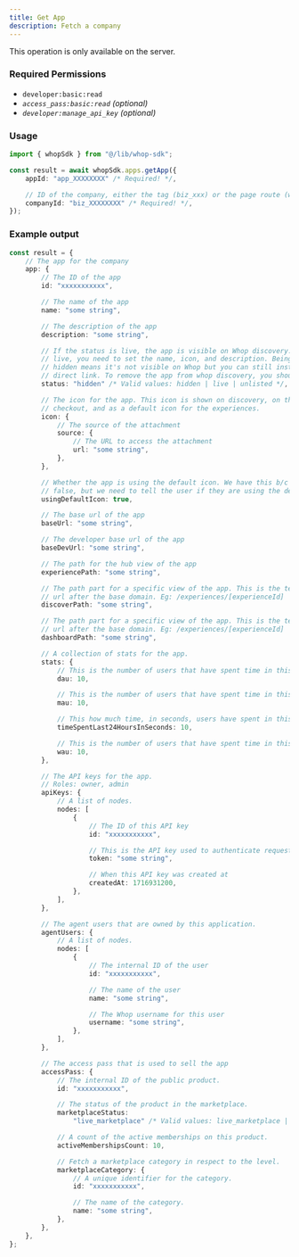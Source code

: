 ```yaml
---
title: Get App
description: Fetch a company
---
```

<Note>This operation is only available on the server.</Note>

### Required Permissions
 - `developer:basic:read`
 - _`access_pass:basic:read` (optional)_
 - _`developer:manage_api_key` (optional)_

### Usage

```typescript
import { whopSdk } from "@/lib/whop-sdk";

const result = await whopSdk.apps.getApp({
	appId: "app_XXXXXXXX" /* Required! */,

	// ID of the company, either the tag (biz_xxx) or the page route (whop-dev)
	companyId: "biz_XXXXXXXX" /* Required! */,
});

```

### Example output

```typescript
const result = {
	// The app for the company
	app: {
		// The ID of the app
		id: "xxxxxxxxxxx",

		// The name of the app
		name: "some string",

		// The description of the app
		description: "some string",

		// If the status is live, the app is visible on Whop discovery. In order to be
		// live, you need to set the name, icon, and description. Being unlisted or
		// hidden means it's not visible on Whop but you can still install the app via
		// direct link. To remove the app from whop discovery, you should set the status to unlisted.
		status: "hidden" /* Valid values: hidden | live | unlisted */,

		// The icon for the app. This icon is shown on discovery, on the product page, on
		// checkout, and as a default icon for the experiences.
		icon: {
			// The source of the attachment
			source: {
				// The URL to access the attachment
				url: "some string",
			},
		},

		// Whether the app is using the default icon. We have this b/c icon is null
		// false, but we need to tell the user if they are using the default icon so they change it.
		usingDefaultIcon: true,

		// The base url of the app
		baseUrl: "some string",

		// The developer base url of the app
		baseDevUrl: "some string",

		// The path for the hub view of the app
		experiencePath: "some string",

		// The path part for a specific view of the app. This is the template part of the
		// url after the base domain. Eg: /experiences/[experienceId]
		discoverPath: "some string",

		// The path part for a specific view of the app. This is the template part of the
		// url after the base domain. Eg: /experiences/[experienceId]
		dashboardPath: "some string",

		// A collection of stats for the app.
		stats: {
			// This is the number of users that have spent time in this app in the last 24 hours.
			dau: 10,

			// This is the number of users that have spent time in this app in the last 28 days.
			mau: 10,

			// This how much time, in seconds, users have spent in this app in the last 24 hours.
			timeSpentLast24HoursInSeconds: 10,

			// This is the number of users that have spent time in this app in the last 7 days.
			wau: 10,
		},

		// The API keys for the app.
		// Roles: owner, admin
		apiKeys: {
			// A list of nodes.
			nodes: [
				{
					// The ID of this API key
					id: "xxxxxxxxxxx",

					// This is the API key used to authenticate requests
					token: "some string",

					// When this API key was created at
					createdAt: 1716931200,
				},
			],
		},

		// The agent users that are owned by this application.
		agentUsers: {
			// A list of nodes.
			nodes: [
				{
					// The internal ID of the user
					id: "xxxxxxxxxxx",

					// The name of the user
					name: "some string",

					// The Whop username for this user
					username: "some string",
				},
			],
		},

		// The access pass that is used to sell the app
		accessPass: {
			// The internal ID of the public product.
			id: "xxxxxxxxxxx",

			// The status of the product in the marketplace.
			marketplaceStatus:
				"live_marketplace" /* Valid values: live_marketplace | not_available | pending_review */,

			// A count of the active memberships on this product.
			activeMembershipsCount: 10,

			// Fetch a marketplace category in respect to the level.
			marketplaceCategory: {
				// A unique identifier for the category.
				id: "xxxxxxxxxxx",

				// The name of the category.
				name: "some string",
			},
		},
	},
};

```
